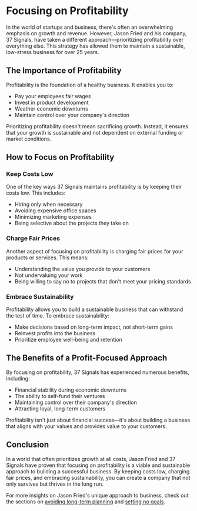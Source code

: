 
# Focusing on Profitability

In the world of startups and business, there's often an overwhelming emphasis on growth and revenue. However, Jason Fried and his company, 37 Signals, have taken a different approach—prioritizing profitability over everything else. This strategy has allowed them to maintain a sustainable, low-stress business for over 25 years.

## The Importance of Profitability

Profitability is the foundation of a healthy business. It enables you to:

- Pay your employees fair wages
- Invest in product development
- Weather economic downturns
- Maintain control over your company's direction

<Callout emoji="💡">
Prioritizing profitability doesn't mean sacrificing growth. Instead, it ensures that your growth is sustainable and not dependent on external funding or market conditions.
</Callout>

## How to Focus on Profitability

### Keep Costs Low

One of the key ways 37 Signals maintains profitability is by keeping their costs low. This includes:

- Hiring only when necessary
- Avoiding expensive office spaces
- Minimizing marketing expenses
- Being selective about the projects they take on

### Charge Fair Prices

Another aspect of focusing on profitability is charging fair prices for your products or services. This means:

- Understanding the value you provide to your customers
- Not undervaluing your work
- Being willing to say no to projects that don't meet your pricing standards

### Embrace Sustainability

Profitability allows you to build a sustainable business that can withstand the test of time. To embrace sustainability:

- Make decisions based on long-term impact, not short-term gains
- Reinvest profits into the business
- Prioritize employee well-being and retention

## The Benefits of a Profit-Focused Approach

By focusing on profitability, 37 Signals has experienced numerous benefits, including:

- Financial stability during economic downturns
- The ability to self-fund their ventures
- Maintaining control over their company's direction
- Attracting loyal, long-term customers

<Callout emoji="🌟">
Profitability isn't just about financial success—it's about building a business that aligns with your values and provides value to your customers.
</Callout>

## Conclusion

In a world that often prioritizes growth at all costs, Jason Fried and 37 Signals have proven that focusing on profitability is a viable and sustainable approach to building a successful business. By keeping costs low, charging fair prices, and embracing sustainability, you can create a company that not only survives but thrives in the long run.

For more insights on Jason Fried's unique approach to business, check out the sections on [avoiding long-term planning](/building-a-profitable-company/avoiding-long-term-planning) and [setting no goals](/building-a-profitable-company/setting-no-goals).